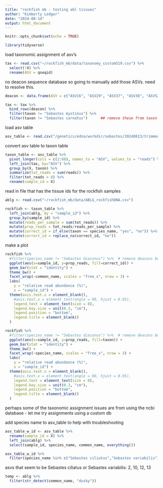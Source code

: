 ```yaml
---
title: "rockfish mb - testing abl tissues"
author: "Kimberly Ledger"
date: "2024-08-14"
output: html_document
---
```


```r
knitr::opts_chunk$set(echo = TRUE)
```

```r
library(tidyverse)
```

load taxonomic assignment of asv's
```r
tax <- read.csv("~/rockfish_mb/data/taxonomy_custom519.csv") %>%
  select(!X) %>%
  rename(ASV = qseqid)
```

no deacon sequence database so going to manually add those ASVs. need to resolve this. 
```r
deacon <- data.frame(ASV = c("ASV16", "ASV29", "ASV37", "ASV38", "ASV52", "ASV53"), taxon = c("Sebastes diaconus", "Sebastes diaconus", "Sebastes diaconus", "Sebastes diaconus", "Sebastes diaconus", "Sebastes diaconus"))

tax <- tax %>%
  bind_rows(deacon) %>%
  filter(taxon != "Sebastes mystinus") %>%
  filter(taxon != "Sebastes carnatus")      ## remove these from taxon assingment to see if we can get a true id on the asv
```


load asv table
```r
asv_table <- read.csv("/genetics/edna/workdir/sebastes/20240813/trimmed/filtered/outputs/ASVtable.csv")
```

convert asv table to taxon table
```r
taxon_table <- asv_table %>%
  pivot_longer(cols = c(2:88), names_to = "ASV", values_to = "reads") %>%
  left_join(tax, by="ASV") %>%
  group_by(X, taxon) %>%
  summarize(tot_reads = sum(reads)) %>%
  filter(tot_reads > 0) %>%
  rename(sample_id = X)
```

read in file that has the tissue ids for the rockfish samples 
```r
ablg <- read.csv("~/rockfish_mb/data/ABLG_rockfishDNA.csv")
```

```r
rockfish <- taxon_table %>%
  left_join(ablg, by = "sample_id") %>%
  group_by(sample_id) %>%
  mutate(reads_per_sample = sum(tot_reads)) %>%
  mutate(prop_reads = tot_reads/reads_per_sample) %>%
  mutate(correct_id = if_else(taxon == species_name, "yes", "no")) %>%
  mutate(correct_id = replace_na(correct_id, "no"))  
```

make a plot 
```r
rockfish %>%
  #filter(species_name != "Sebastes diaconus") %>%  # remove deacons because tax id was off from sequence not being in ncbi db
  ggplot(aes(x=sample_id, y=prop_reads, fill=correct_id)) +
  geom_bar(stat = "identity") + 
  theme_bw() +
  facet_wrap(~common_name, scales = "free_x", nrow = 3) + 
  labs(
    y = "relative read abundance (%)",
    x = "sample_id") + 
  theme(axis.text.x = element_blank(),
    #axis.text.x = element_text(angle = 90, hjust = 0.95),
    legend.text = element_text(size = 8),
    legend.key.size = unit(0.3, "cm"),
    legend.position = "bottom",
    legend.title = element_blank()
  )
```

```r
rockfish %>%
  #filter(species_name != "Sebastes diaconus") %>%  # remove deacons because tax id was off from sequence not being in ncbi db
  ggplot(aes(x=sample_id, y=prop_reads, fill=taxon)) +
  geom_bar(stat = "identity") + 
  theme_bw() +
  facet_wrap(~species_name, scales = "free_x", nrow = 3) + 
  labs(
    y = "relative read abundance (%)",
    x = "sample_id") + 
  theme(axis.text.x = element_blank(),
    #axis.text.x = element_text(angle = 90, hjust = 0.95),
    legend.text = element_text(size = 8),
    legend.key.size = unit(0.3, "cm"),
    legend.position = "bottom",
    legend.title = element_blank()
  )
```

perhaps some of the taxonomic assignment issues are from using the ncbi database - let me try assignments using a custom db 

add species name to asv_table to help with troubleshooting
```r
asv_table_w_id <- asv_table %>%
  rename(sample_id = X) %>%
  left_join(ablg) %>%
  select(sample_id, species_name, common_name, everything())
```

```r
asv_table_w_id %>%
  filter(species_name %in% c("Sebastes ciliatus","Sebastes variabilis"))
```

asvs that seem to be Sebastes ciliatus or Sebastes variabilis: 2, 10, 12, 13


```r
temp <- ablg %>%
  filter(str_detect(common_name, "dusky"))
```

